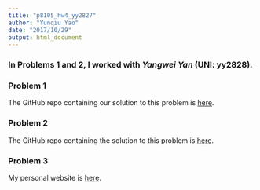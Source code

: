 ```yaml
---
title: "p8105_hw4_yy2827"
author: "Yunqiu Yao"
date: "2017/10/29"
output: html_document
---
```




### In Problems 1 and 2, I worked with *Yangwei Yan* (UNI: yy2828).

### Problem 1

The GitHub repo containing our solution to this problem is [here](https://github.com/ashleyyyw/p8105_hw4_yy2828).


### Problem 2

The GitHub repo containing the solution to this problem is [here](https://github.com/yyao-lulu/p8105_hw4_yy2827).


### Problem 3

My personal website is [here](https://yyao-lulu.github.io/).

